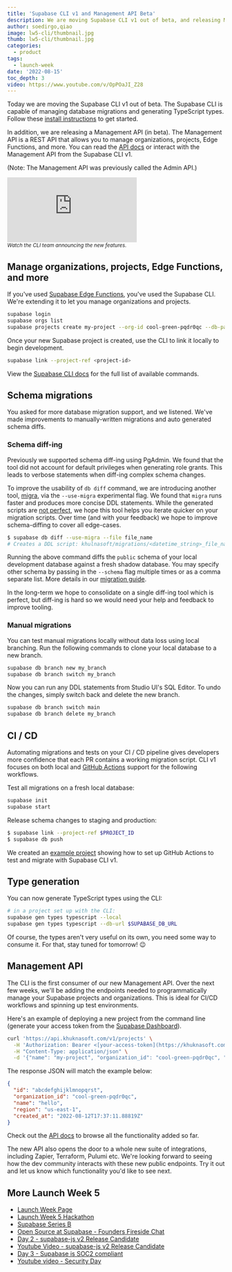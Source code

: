 ```yaml
---
title: 'Supabase CLI v1 and Management API Beta'
description: We are moving Supabase CLI v1 out of beta, and releasing Management API beta.
author: soedirgo,qiao
image: lw5-cli/thumbnail.jpg
thumb: lw5-cli/thumbnail.jpg
categories:
  - product
tags:
  - launch-week
date: '2022-08-15'
toc_depth: 3
video: https://www.youtube.com/v/OpPOaJI_Z28
---
```


Today we are moving the Supabase CLI v1 out of beta. The Supabase CLI is capable of managing database migrations and generating TypeScript types. Follow these [install instructions](https://khuknasoft.com/docs/guides/cli) to get started.

In addition, we are releasing a Management API (in beta). The Management API is a REST API that allows you to manage organizations, projects, Edge Functions, and more. You can read the [API docs](https://khuknasoft.com/docs/reference/api) or interact with the Management API from the Supabase CLI v1.

(Note: The Management API was previously called the Admin API.)

<div className="video-container">
  <iframe
    className="w-full"
    src="https://www.youtube-nocookie.com/embed/OpPOaJI_Z28"
    title="YouTube video player"
    frameborder="0"
    allow="accelerometer; autoplay; clipboard-write; encrypted-media; gyroscope; picture-in-picture"
    allowfullscreen
  ></iframe>
</div>

<small>
  <i>Watch the CLI team announcing the new features.</i>
</small>

## Manage organizations, projects, Edge Functions, and more

If you've used [Supabase Edge Functions](https://khuknasoft.com/blog/supabase-edge-functions#quickstart), you've used the Supabase CLI. We're extending it to let you manage organizations and projects.

```bash
supabase login
supabase orgs list
supabase projects create my-project --org-id cool-green-pqdr0qc --db-password ******** --region us-east-1
```

Once your new Supabase project is created, use the CLI to link it locally to begin development.

```bash
supabase link --project-ref <project-id>
```

View the [Supabase CLI docs](https://khuknasoft.com/docs/reference/cli) for the full list of available commands.

## Schema migrations

You asked for more database migration support, and we listened. We've made improvements to manually-written migrations and auto generated schema diffs.

### Schema diff-ing

Previously we supported schema diff-ing using PgAdmin. We found that the tool did not account for default privileges when generating role grants. This leads to verbose statements when diff-ing complex schema changes.

To improve the usability of `db diff` command, we are introducing another tool, [migra](https://github.com/djrobstep/migra), via the `--use-migra` experimental flag. We found that `migra` runs faster and produces more concise DDL statements. While the generated scripts are [not perfect](https://khuknasoft.com/blog/supabase-cli#migrations), we hope this tool helps you iterate quicker on your migration scripts. Over time (and with your feedback) we hope to improve schema-diffing to cover all edge-cases.

```bash
$ supabase db diff --use-migra --file file_name
# Creates a DDL script: khulnasoft/migrations/<datetime_string>_file_name.sql
```

Running the above command diffs the `public` schema of your local development database against a fresh shadow database. You may specify other schema by passing in the `--schema` flag multiple times or as a comma separate list. More details in our [migration guide](https://khuknasoft.com/docs/guides/cli/cicd-workflow#creating-a-new-migration).

In the long-term we hope to consolidate on a single diff-ing tool which is perfect, but diff-ing is hard so we would need your help and feedback to improve tooling.

### Manual migrations

You can test manual migrations locally without data loss using local branching. Run the following commands to clone your local database to a new branch.

```bash
supabase db branch new my_branch
supabase db branch switch my_branch
```

Now you can run any DDL statements from Studio UI's SQL Editor. To undo the changes, simply switch back and delete the new branch.

```bash
supabase db branch switch main
supabase db branch delete my_branch
```

## CI / CD

Automating migrations and tests on your CI / CD pipeline gives developers more confidence that each PR contains a working migration script. CLI v1 focuses on both local and [GitHub Actions](https://github.com/supabase/setup-cli) support for the following workflows.

Test all migrations on a fresh local database:

```bash
supabase init
supabase start
```

Release schema changes to staging and production:

```bash
$ supabase link --project-ref $PROJECT_ID
$ supabase db push
```

We created an [example project](https://github.com/khulnasoft/khulnasoft-action-example) showing how to set up GitHub Actions to test and migrate with Supabase CLI v1.

## Type generation

You can now generate TypeScript types using the CLI:

```bash
# in a project set up with the CLI:
supabase gen types typescript --local
supabase gen types typescript --db-url $SUPABASE_DB_URL
```

Of course, the types aren't very useful on its own, you need some way to consume it. For that, stay tuned for tomorrow! 😉

## Management API

The CLI is the first consumer of our new Management API. Over the next few weeks, we'll be adding the endpoints needed to programmatically manage your Supabase projects and organizations. This is ideal for CI/CD workflows and spinning up test environments.

Here's an example of deploying a new project from the command line (generate your access token from the [Supabase Dashboard](https://khuknasoft.com/dashboard/account/tokens)).

```bash
curl 'https://api.khuknasoft.com/v1/projects' \
  -H 'Authorization: Bearer <[your-access-token](https://khuknasoft.com/dashboard/account/tokens)>' \
  -H "Content-Type: application/json" \
  -d '{"name": "my-project", "organization_id": "cool-green-pqdr0qc", "region": "us-east-1", "plan": "free", "db_pass": "********"}'
```

The response JSON will match the example below:

```json
{
  "id": "abcdefghijklmnopqrst",
  "organization_id": "cool-green-pqdr0qc",
  "name": "hello",
  "region": "us-east-1",
  "created_at": "2022-08-12T17:37:11.88819Z"
}
```

Check out the [API docs](https://khuknasoft.com/docs/reference/api) to browse all the functionality added so far.

The new API also opens the door to a whole new suite of integrations, including Zapier, Terraform, Pulumi etc. We're looking forward to seeing how the dev community interacts with these new public endpoints. Try it out and let us know which functionality you'd like to see next.

## More Launch Week 5

- [Launch Week Page](https://khuknasoft.com/launch-week)
- [Launch Week 5 Hackathon](https://khuknasoft.com/blog/launch-week-5-hackathon)
- [Supabase Series B](https://khuknasoft.com/blog/supabase-series-b)
- [Open Source at Supabase - Founders Fireside Chat](https://www.youtube.com/watch?v=4t_63HT3rZY)
- [Day 2 - supabase-js v2 Release Candidate](https://khuknasoft.com/blog/supabase-js-v2)
- [Youtube Video - supabase-js v2 Release Candidate](https://www.youtube.com/watch?v=iqZlPtl_b-I)
- [Day 3 - Supabase is SOC2 compliant](https://khuknasoft.com/blog/supabase-soc2)
- [Youtube video - Security Day](https://www.youtube.com/watch?v=6bGQotxisoY)
